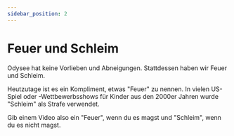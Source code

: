 ```yaml
---
sidebar_position: 2
---
```


# Feuer und Schleim

Odysee hat keine Vorlieben und Abneigungen. Stattdessen haben wir Feuer und Schleim.

Heutzutage ist es ein Kompliment, etwas "Feuer" zu nennen. In vielen US-Spiel oder -Wettbewerbsshows für Kinder aus den 2000er Jahren wurde "Schleim" als Strafe verwendet.

Gib einem Video also ein "Feuer", wenn du es magst und "Schleim", wenn du es nicht magst.
